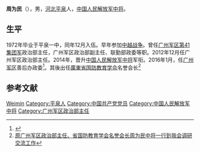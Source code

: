 '''周为民'''（{{bd|1954年|11月|||catIdx=}}），男，[[河北|河北]][[平泉|平泉]]人，[[中国人民解放军中将|中国人民解放军中将]]。

== 生平 ==
1972年毕业于平泉一中，同年12月入伍。早年参加[[中越战争|中越战争]]。曾任[[广州军区|广州军区]][[第41集团军|第41集团军]]政治部主任，广州军区政治部副主任、联勤部政委等职。2012年12月任广州军区政治部主任。2014年，晋升[[中国人民解放军中将|中国人民解放军中将]]军衔。2016年1月，任[[广州军区|广州军区]]善后办政委<ref>{{cite web|url=http://www.thepaper.cn/newsDetail_forward_1423485|title=贾晓炜出任广州军区善后办主任，周为民任政委|publisher=澎湃新闻|accessdate=2016-03-06|archive-date=2019-08-03|archive-url=https://web.archive.org/web/20190803202455/http://www.thepaper.cn/newsDetail_forward_1423485|dead-url=no}}</ref>。其後出任[[廣東省国防教育学会|廣東省国防教育学会]]名誉会长<ref>[http://www.gdskl.com.cn/news_5645.shtml 原广州军区政治部主任、省国防教育学会名誉会长周为民中将一行到我会调研交流工作]</ref>

== 参考文献 ==
{{reflist}}

{{中国军事人物小作品}}
{{中华人民共和国现役中将}}

{{Authority control}}
{{DEFAULTSORT:Zhou周}}
[[Category:周姓|Weimin]]
[[Category:平泉人|Category:平泉人]]
[[Category:中国共产党党员|Category:中国共产党党员]]
[[Category:中国人民解放军中将|Category:中国人民解放军中将]]
[[Category:广州军区政治部主任|Category:广州军区政治部主任]]